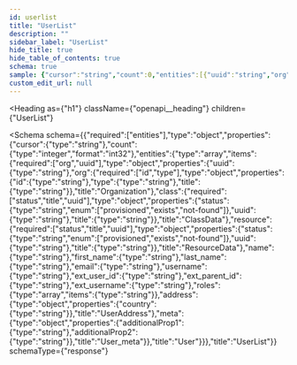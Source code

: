 ```yaml
---
id: userlist
title: "UserList"
description: ""
sidebar_label: "UserList"
hide_title: true
hide_table_of_contents: true
schema: true
sample: {"cursor":"string","count":0,"entities":[{"uuid":"string","org":{"id":"string","type":"string","title":"string"},"class":{"status":"provisioned","uuid":"string","title":"string"},"resource":{"status":"provisioned","uuid":"string","title":"string"},"name":"string","first_name":"string","last_name":"string","email":"string","username":"string","ext_user_id":"string","ext_parent_id":"string","ext_username":"string","roles":["string"],"address":{"country":"string"},"meta":{"additionalProp1":"string","additionalProp2":"string"}}]}
custom_edit_url: null
---
```



<Heading
  as={"h1"}
  className={"openapi__heading"}
  children={"UserList"}
>
</Heading>





<Schema
  schema={{"required":["entities"],"type":"object","properties":{"cursor":{"type":"string"},"count":{"type":"integer","format":"int32"},"entities":{"type":"array","items":{"required":["org","uuid"],"type":"object","properties":{"uuid":{"type":"string"},"org":{"required":["id","type"],"type":"object","properties":{"id":{"type":"string"},"type":{"type":"string"},"title":{"type":"string"}},"title":"Organization"},"class":{"required":["status","title","uuid"],"type":"object","properties":{"status":{"type":"string","enum":["provisioned","exists","not-found"]},"uuid":{"type":"string"},"title":{"type":"string"}},"title":"ClassData"},"resource":{"required":["status","title","uuid"],"type":"object","properties":{"status":{"type":"string","enum":["provisioned","exists","not-found"]},"uuid":{"type":"string"},"title":{"type":"string"}},"title":"ResourceData"},"name":{"type":"string"},"first_name":{"type":"string"},"last_name":{"type":"string"},"email":{"type":"string"},"username":{"type":"string"},"ext_user_id":{"type":"string"},"ext_parent_id":{"type":"string"},"ext_username":{"type":"string"},"roles":{"type":"array","items":{"type":"string"}},"address":{"type":"object","properties":{"country":{"type":"string"}},"title":"UserAddress"},"meta":{"type":"object","properties":{"additionalProp1":{"type":"string"},"additionalProp2":{"type":"string"}},"title":"User_meta"}},"title":"User"}}},"title":"UserList"}}
  schemaType={"response"}
>
  
</Schema>
            